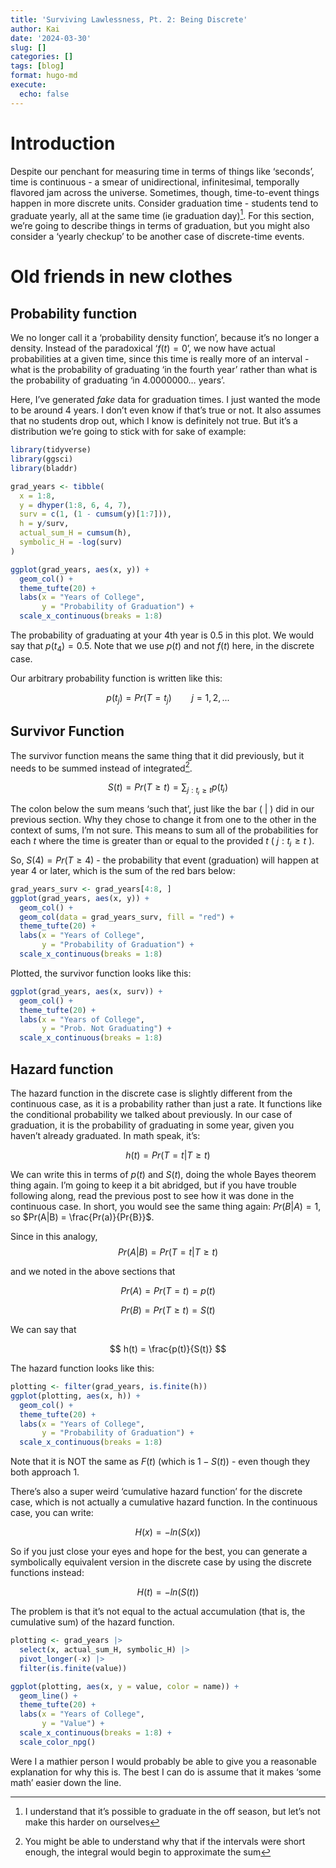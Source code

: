 ```yaml
---
title: 'Surviving Lawlessness, Pt. 2: Being Discrete'
author: Kai
date: '2024-03-30'
slug: []
categories: []
tags: [blog]
format: hugo-md
execute:
  echo: false
---
```


# Introduction
Despite our penchant for measuring time in terms of things like 'seconds', time is continuous - a smear of unidirectional, infinitesimal, temporally flavored jam across the universe. Sometimes, though, time-to-event things happen in more discrete units. Consider graduation time - students tend to graduate yearly, all at the same time (ie graduation day)[^1]. For this section, we're going to describe things in terms of graduation, but you might also consider a 'yearly checkup' to be another case of discrete-time events.

# Old friends in new clothes
## Probability function
We no longer call it a 'probability density function', because it's no longer a density. Instead of the paradoxical '$f(t) = 0$', we now have actual probabilities at a given time, since this time is really more of an interval - what is the probability of graduating 'in the fourth year' rather than what is the probability of graduating 'in 4.0000000... years'.

Here, I've generated *fake* data for graduation times. I just wanted the mode to be around 4 years. I don't even know if that's true or not. It also assumes that no students drop out, which I know is definitely not true. But it's a distribution we're going to stick with for sake of example:

```r
library(tidyverse)
library(ggsci)
library(bladdr)
```

```r
grad_years <- tibble(
  x = 1:8,
  y = dhyper(1:8, 6, 4, 7),
  surv = c(1, (1 - cumsum(y)[1:7])),
  h = y/surv,
  actual_sum_H = cumsum(h),
  symbolic_H = -log(surv)
)

ggplot(grad_years, aes(x, y)) +
  geom_col() +
  theme_tufte(20) +
  labs(x = "Years of College",
       y = "Probability of Graduation") +
  scale_x_continuous(breaks = 1:8)
```

The probability of graduating at your 4th year is 0.5 in this plot. We would say that $p(t_{4})=0.5$. Note that we use $p(t)$ and not $f(t)$ here, in the discrete case.

Our arbitrary probability function is written like this:

$$
p(t_{j})=Pr(T=t_{j})\qquad j=1,2,...
$$

## Survivor Function

The survivor function means the same thing that it did previously, but it needs to be summed instead of integrated^[You might be able to understand why that if the intervals were short enough, the integral would begin to approximate the sum].

$$
S(t)=Pr(T≥t)=∑_{j:tⱼ≥t}p(tⱼ)
$$

The colon below the sum means 'such that', just like the bar ( $|$ ) did in our previous section. Why they chose to change it from one to the other in the context of sums, I'm not sure. This means to sum all of the probabilities for each $t$ where the time is greater than or equal to the provided $t$ ( $j:tⱼ≥t$ ).

So, $S(4) = Pr(T ≥ 4)$ - the probability that event (graduation) will happen at year 4 or later, which is the sum of the red bars below:

```r
grad_years_surv <- grad_years[4:8, ]
ggplot(grad_years, aes(x, y)) +
  geom_col() +
  geom_col(data = grad_years_surv, fill = "red") +
  theme_tufte(20) +
  labs(x = "Years of College",
       y = "Probability of Graduation") +
  scale_x_continuous(breaks = 1:8)
```

Plotted, the survivor function looks like this:

```r
ggplot(grad_years, aes(x, surv)) +
  geom_col() +
  theme_tufte(20) +
  labs(x = "Years of College",
       y = "Prob. Not Graduating") +
  scale_x_continuous(breaks = 1:8)
```


## Hazard function
The hazard function in the discrete case is slightly different from the continuous case, as it is a probability rather than just a rate. It functions like the conditional probability we talked about previously. In our case of graduation, it is the probability of graduating in some year, given you haven't already graduated. In math speak, it's:

$$
h(t) = Pr(T = t | T ≥ t)
$$

We can write this in terms of $p(t)$ and $S(t)$, doing the whole Bayes theorem thing again. I'm going to keep it a bit abridged, but if you have trouble following along, read the previous post to see how it was done in the continuous case. In short, you would see the same thing again: $Pr(B|A) = 1$, so $Pr(A|B) = \frac{Pr(a)}{Pr{B}}$.

Since in this analogy,
$$
Pr(A|B) = Pr(T = t | T ≥ t)
$$

and we noted in the above sections that

$$
Pr(A) = Pr(T = t) = p(t)
$$

$$
Pr(B) = Pr(T ≥ t) = S(t)
$$

We can say that

$$
h(t) = \frac{p(t)}{S(t)}
$$

The hazard function looks like this:

```r
plotting <- filter(grad_years, is.finite(h))
ggplot(plotting, aes(x, h)) +
  geom_col() +
  theme_tufte(20) +
  labs(x = "Years of College",
       y = "Probability of Graduation") +
  scale_x_continuous(breaks = 1:8)
```

Note that it is NOT the same as $F(t)$ (which is $1 - S(t)$) - even though they both approach 1.

There's also a super weird 'cumulative hazard function' for the discrete case, which is not actually a cumulative hazard function. In the continuous case, you can write:

$$
H(x) = -ln(S(x))
$$

So if you just close your eyes and hope for the best, you can generate a symbolically equivalent version in the discrete case by using the discrete functions instead:

$$
H(t) = -ln(S(t))
$$

The problem is that it's not equal to the actual accumulation (that is, the cumulative sum) of the hazard function.

```r
plotting <- grad_years |>
  select(x, actual_sum_H, symbolic_H) |>
  pivot_longer(-x) |>
  filter(is.finite(value))

ggplot(plotting, aes(x, y = value, color = name)) +
  geom_line() +
  theme_tufte(20) +
  labs(x = "Years of College",
       y = "Value") +
  scale_x_continuous(breaks = 1:8) +
  scale_color_npg()
```

Were I a mathier person I would probably be able to give you a reasonable explanation for why this is. The best I can do is assume that it makes 'some math' easier down the line.

[^1]: I understand that it's possible to graduate in the off season, but let's not make this harder on ourselves
